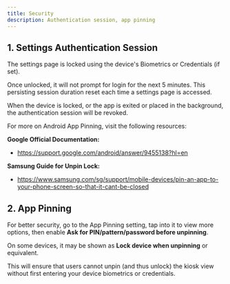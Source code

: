 ```yaml
---
title: Security
description: Authentication session, app pinning
---
```


## 1. Settings Authentication Session

The settings page is locked using the device's Biometrics or Credentials (if set).

Once unlocked, it will not prompt for login for the next 5 minutes.
This persisting session duration reset each time a settings page is accessed.

When the device is locked, or the app is exited or placed in the background,
the authentication session will be revoked.

For more on Android App Pinning, visit the following resources:

**Google Official Documentation:**

- https://support.google.com/android/answer/9455138?hl=en 

**Samsung Guide for Unpin Lock:**

- https://www.samsung.com/sg/support/mobile-devices/pin-an-app-to-your-phone-screen-so-that-it-cant-be-closed


## 2. App Pinning

For better security, go to the App Pinning setting, tap into it to view more
options, then enable **Ask for PIN/pattern/password before unpinning**.

On some devices, it may be shown as **Lock device when unpinning** or equivalent.

This will ensure that users cannot unpin (and thus unlock) the kiosk view without
first entering your device biometrics or credentials.
